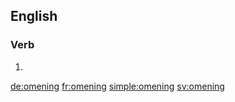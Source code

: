 ==English==

===Verb===
{{head|en|present participle}}

# {{present participle of|omen|lang=en}}

[[de:omening]]
[[fr:omening]]
[[simple:omening]]
[[sv:omening]]